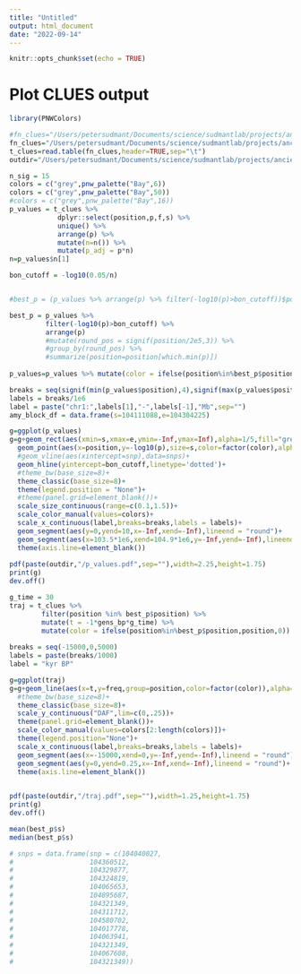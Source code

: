 ```yaml
---
title: "Untitled"
output: html_document
date: "2022-09-14"
---
```


```r
knitr::opts_chunk$set(echo = TRUE)
```

# Plot CLUES output

```r
library(PNWColors)

#fn_clues="/Users/petersudmant/Documents/science/sudmantlab/projects/ancient_DNA/amylase/amylase_diversity_project/haplotype_analysis/clues/output_no_anc_AFR_or_AMR/ancient_timecourse/AMY/combined_clues.tsv"
fn_clues="/Users/petersudmant/Documents/science/sudmantlab/projects/ancient_DNA/amylase/amylase_diversity_project/haplotype_analysis/clues/output_TSI_FIN_GBR_all_ancient/ancient_timecourse/AMY/combined_clues.tsv"
t_clues=read.table(fn_clues,header=TRUE,sep="\t")
outdir="/Users/petersudmant/Documents/science/sudmantlab/projects/ancient_DNA/amylase/amylase_diversity_project/haplotype_analysis/clues/output_plots"
```

```r

n_sig = 15
colors = c("grey",pnw_palette("Bay",6))
colors = c("grey",pnw_palette("Bay",50))
#colors = c("grey",pnw_palette("Bay",16))
p_values = t_clues %>%
            dplyr::select(position,p,f,s) %>%
            unique() %>% 
            arrange(p) %>%
            mutate(n=n()) %>%
            mutate(p_adj = p*n)
n=p_values$n[1]

bon_cutoff = -log10(0.05/n)


#best_p = (p_values %>% arrange(p) %>% filter(-log10(p)>bon_cutoff))$position[c(1:n_sig)]

best_p = p_values %>% 
         filter(-log10(p)>bon_cutoff) %>%
         arrange(p) 
         #mutate(round_pos = signif(position/2e5,3)) %>%
         #group_by(round_pos) %>%
         #summarize(position=position[which.min(p)])
          
p_values=p_values %>% mutate(color = ifelse(position%in%best_p$position,position,0))

breaks = seq(signif(min(p_values$position),4),signif(max(p_values$position),4),2e5)
labels = breaks/1e6
label = paste("chr1:",labels[1],"-",labels[-1],"Mb",sep="")
amy_block_df = data.frame(s=104111088,e=104304225)

g=ggplot(p_values)
g=g+geom_rect(aes(xmin=s,xmax=e,ymin=-Inf,ymax=Inf),alpha=1/5,fill="grey",data=amy_block_df)+
  geom_point(aes(x=position,y=-log10(p),size=s,color=factor(color),alpha=.8))+
  #geom_vline(aes(xintercept=snp),data=snps)+
  geom_hline(yintercept=bon_cutoff,linetype='dotted')+
  #theme_bw(base_size=8)+
  theme_classic(base_size=8)+
  theme(legend.position = "None")+
  #theme(panel.grid=element_blank())+
  scale_size_continuous(range=c(0.1,1.5))+
  scale_color_manual(values=colors)+
  scale_x_continuous(label,breaks=breaks,labels = labels)+
  geom_segment(aes(y=0,yend=10,x=-Inf,xend=-Inf),lineend = "round")+
  geom_segment(aes(x=103.5*1e6,xend=104.9*1e6,y=-Inf,yend=-Inf),lineend = "round")+
  theme(axis.line=element_blank())
  
pdf(paste(outdir,"/p_values.pdf",sep=""),width=2.25,height=1.75) 
print(g)
dev.off()

```



```r

g_time = 30
traj = t_clues %>% 
        filter(position %in% best_p$position) %>%
        mutate(t = -1*gens_bp*g_time) %>%
        mutate(color = ifelse(position%in%best_p$position,position,0))
  
breaks = seq(-15000,0,5000)
labels = paste(breaks/1000)
label = "kyr BP"

g=ggplot(traj)
g=g+geom_line(aes(x=t,y=freq,group=position,color=factor(color)),alpha=0.8)+ 
  #theme_bw(base_size=8)+
  theme_classic(base_size=8)+
  scale_y_continuous("DAF",lim=c(0,.25))+
  theme(panel.grid=element_blank())+
  scale_color_manual(values=colors[2:length(colors)])+
  theme(legend.position="None")+
  scale_x_continuous(label,breaks=breaks,labels = labels)+
  geom_segment(aes(x=-15000,xend=0,y=-Inf,yend=-Inf),lineend = "round")+
  geom_segment(aes(y=0,yend=0.25,x=-Inf,xend=-Inf),lineend = "round")+
  theme(axis.line=element_blank())
  

pdf(paste(outdir,"/traj.pdf",sep=""),width=1.25,height=1.75) 
print(g)
dev.off()

mean(best_p$s)
median(best_p$s)

```
```r
# snps = data.frame(snp = c(104040027,
#                   104360512,
#                   104329877,
#                   104324819,
#                   104065653,
#                   104895687,
#                   104321349,
#                   104311712,
#                   104580702,
#                   104017778,
#                   104063941,
#                   104321349,
#                   104067608,
#                   104321349))

```
